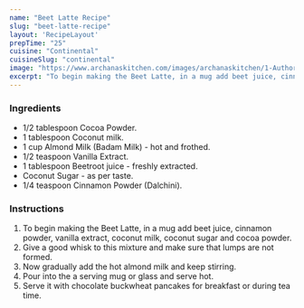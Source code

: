 ---
name: "Beet Latte Recipe"
slug: "beet-latte-recipe"
layout: 'RecipeLayout'
prepTime: "25"
cuisine: "Continental"
cuisineSlug: "continental"
image: "https://www.archanaskitchen.com/images/archanaskitchen/1-Author/Gauravi_Vinay/Beet_Latte.jpg"
excerpt: "To begin making the Beet Latte, in a mug add beet juice, cinnamon powder, vanilla extract, coconut milk, coconut sugar and cocoa powder"
---

### Ingredients

- 1/2 tablespoon Cocoa Powder.
- 1 tablespoon Coconut milk.
- 1 cup Almond Milk (Badam Milk) - hot and frothed.
- 1/2 teaspoon Vanilla Extract.
- 1 tablespoon Beetroot juice - freshly extracted.
- Coconut Sugar - as per taste.
- 1/4 teaspoon Cinnamon Powder (Dalchini).

### Instructions

1. To begin making the Beet Latte, in a mug add beet juice, cinnamon powder, vanilla extract, coconut milk, coconut sugar and cocoa powder.
1. Give a good whisk to this mixture and make sure that lumps are not formed.
1. Now gradually add the hot almond milk and keep stirring.
1. Pour into the a serving mug or glass and serve hot.
1. Serve it with chocolate buckwheat pancakes for breakfast or during tea time.
